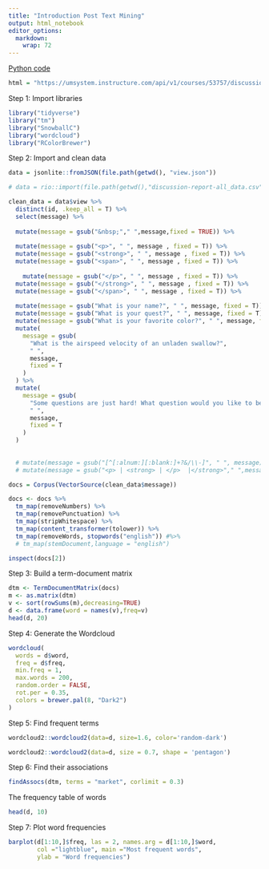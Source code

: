 ```yaml
---
title: "Introduction Post Text Mining"
output: html_notebook
editor_options: 
  markdown: 
    wrap: 72
---
```


[Python code](https://github.com/dsp444/save_canvas_discussion)

```r
html = "https://umsystem.instructure.com/api/v1/courses/53757/discussion_topics/983175/view?include_new_entries=1&include_enrollment_state=1"
```

Step 1: Import libraries

```r
library("tidyverse")
library("tm")
library("SnowballC")
library("wordcloud")
library("RColorBrewer")
```

Step 2: Import and clean data

```r
data = jsonlite::fromJSON(file.path(getwd(), "view.json"))

# data = rio::import(file.path(getwd(),"discussion-report-all_data.csv"))

clean_data = data$view %>% 
  distinct(id, .keep_all = T) %>% 
  select(message) %>% 
  
  mutate(message = gsub("&nbsp;"," ",message,fixed = TRUE)) %>%
  
  mutate(message = gsub("<p>", " ", message , fixed = T)) %>%
  mutate(message = gsub("<strong>", " ", message , fixed = T)) %>%
  mutate(message = gsub("<span>", " ", message , fixed = T)) %>%
  
    mutate(message = gsub("</p>", " ", message , fixed = T)) %>%
  mutate(message = gsub("</strong>", " ", message , fixed = T)) %>%
  mutate(message = gsub("</span>", " ", message , fixed = T)) %>%
  
  mutate(message = gsub("What is your name?", " ", message, fixed = T)) %>%
  mutate(message = gsub("What is your quest?", " ", message, fixed = T)) %>%
  mutate(message = gsub("What is your favorite color?", " ", message, fixed = T)) %>%
  mutate(
    message = gsub(
      "What is the airspeed velocity of an unladen swallow?",
      " ",
      message,
      fixed = T
    )
  ) %>%
  mutate(
    message = gsub(
      "Some questions are just hard! What question would you like to be able to answer at the end of this course? In other words, what would you like to learn about marketing research?",
      " ",
      message,
      fixed = T
    )
  ) 
  
  
  # mutate(message = gsub("[^[:alnum:][:blank:]+?&/\\-]", " ", message))
  # mutate(message = gsub("<p> | <strong> | </p>  |</strong>"," ",message,fixed = TRUE))

docs = Corpus(VectorSource(clean_data$message))

docs <- docs %>%
  tm_map(removeNumbers) %>%
  tm_map(removePunctuation) %>%
  tm_map(stripWhitespace) %>% 
  tm_map(content_transformer(tolower)) %>% 
  tm_map(removeWords, stopwords("english")) #%>% 
  # tm_map(stemDocument,language = "english")

inspect(docs[2])
```

Step 3: Build a term-document matrix

```r
dtm <- TermDocumentMatrix(docs)
m <- as.matrix(dtm)
v <- sort(rowSums(m),decreasing=TRUE)
d <- data.frame(word = names(v),freq=v)
head(d, 20)
```

Step 4: Generate the Wordcloud

```r
wordcloud(
  words = d$word,
  freq = d$freq,
  min.freq = 1,
  max.words = 200,
  random.order = FALSE,
  rot.per = 0.35,
  colors = brewer.pal(8, "Dark2")
)
```

Step 5: Find frequent terms

```r
wordcloud2::wordcloud2(data=d, size=1.6, color='random-dark')
```

```r
wordcloud2::wordcloud2(data=d, size = 0.7, shape = 'pentagon')
```

Step 6: Find their associations

```r
findAssocs(dtm, terms = "market", corlimit = 0.3)
```

The frequency table of words

```r
head(d, 10)
```

Step 7: Plot word frequencies

```r
barplot(d[1:10,]$freq, las = 2, names.arg = d[1:10,]$word,
        col ="lightblue", main ="Most frequent words",
        ylab = "Word frequencies")

```
